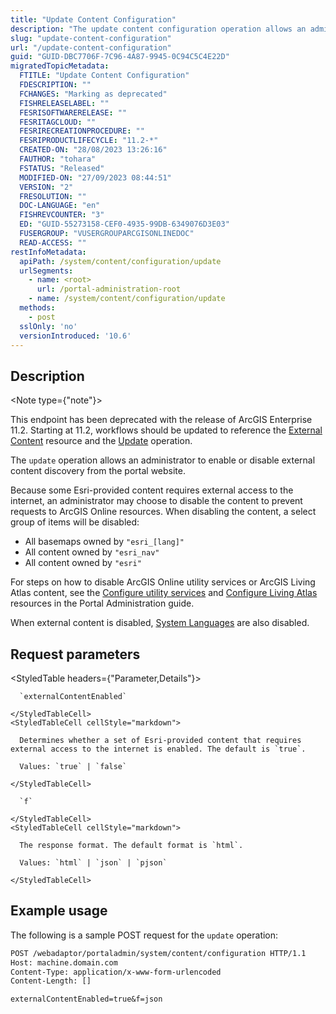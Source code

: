 ```yaml
---
title: "Update Content Configuration"
description: "The update content configuration operation allows an administrator to enable or disable external content for discovery from the sharing API or portal website."
slug: "update-content-configuration"
url: "/update-content-configuration"
guid: "GUID-DBC7706F-7C96-4A87-9945-0C94C5C4E22D"
migratedTopicMetadata:
  FTITLE: "Update Content Configuration"
  FDESCRIPTION: ""
  FCHANGES: "Marking as deprecated"
  FISHRELEASELABEL: ""
  FESRISOFTWARERELEASE: ""
  FESRITAGCLOUD: ""
  FESRIRECREATIONPROCEDURE: ""
  FESRIPRODUCTLIFECYCLE: "11.2-*"
  CREATED-ON: "28/08/2023 13:26:16"
  FAUTHOR: "tohara"
  FSTATUS: "Released"
  MODIFIED-ON: "27/09/2023 08:44:51"
  VERSION: "2"
  FRESOLUTION: ""
  DOC-LANGUAGE: "en"
  FISHREVCOUNTER: "3"
  ED: "GUID-55273158-CEF0-4935-99DB-6349076D3E03"
  FUSERGROUP: "VUSERGROUPARCGISONLINEDOC"
  READ-ACCESS: ""
restInfoMetadata:
  apiPath: /system/content/configuration/update
  urlSegments:
    - name: <root>
      url: /portal-administration-root
    - name: /system/content/configuration/update
  methods:
    - post
  sslOnly: 'no'
  versionIntroduced: '10.6'
---
```


## Description

<Note type={"note"}>

This endpoint has been deprecated with the release of ArcGIS Enterprise 11.2. Starting at 11.2, workflows should be updated to reference the [External Content](/external-content) resource and the [Update](/update-external-content) operation.

</Note>

The `update` operation allows an administrator to enable or disable external content discovery from the portal website.

Because some Esri-provided content requires external access to the internet, an administrator may choose to disable the content to prevent requests to ArcGIS Online resources. When disabling the content, a select group of items will be disabled:

- All basemaps owned by `"esri_[lang]"` 
- All content owned by `"esri_nav"` 
- All content owned by `"esri"` 

For steps on how to disable ArcGIS Online utility services or ArcGIS Living Atlas content, see the [Configure utility services](https://enterprise.arcgis.com/en/portal/latest/administer/windows/configure-services.htm) and [Configure Living Atlas](https://enterprise.arcgis.com/en/portal/latest/administer/windows/configure-living-atlas-content.htm) resources in the Portal Administration guide.

When external content is disabled, [System Languages](/languages) are also disabled.

##  Request parameters

<StyledTable headers={"Parameter,Details"}>
  <StyledTableRow>
    <StyledTableCell cellStyle="markdown">

      `externalContentEnabled` 

    </StyledTableCell>
    <StyledTableCell cellStyle="markdown">

      Determines whether a set of Esri-provided content that requires external access to the internet is enabled. The default is `true`.

      Values: `true` | `false`

    </StyledTableCell>
  </StyledTableRow>
  <StyledTableRow>
    <StyledTableCell cellStyle="markdown">

      `f` 

    </StyledTableCell>
    <StyledTableCell cellStyle="markdown">

      The response format. The default format is `html`.

      Values: `html` | `json` | `pjson`

    </StyledTableCell>
  </StyledTableRow>
</StyledTable>


## Example usage

The following is a sample POST request for the `update` operation:

```markdown
POST /webadaptor/portaladmin/system/content/configuration HTTP/1.1
Host: machine.domain.com
Content-Type: application/x-www-form-urlencoded
Content-Length: []

externalContentEnabled=true&f=json
```